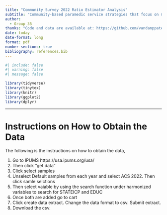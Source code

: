 ```yaml
---
title: "Community Survey 2022 Ratio Estimator Analysis"
subtitle: "Community-based paramedic service strategies that focus on medical emergencies, emergency transfers, and vehicle accidents may help to effectively manage EMS demand"
author: 
  - Group 35
thanks: "Code and data are available at: https://github.com/vandanppatel/week5exercise"
date: today
date-format: long
format: pdf
number-sections: true
bibliography: references.bib
---
```


```r
#| include: false
#| warning: false
#| message: false

library(tidyverse)
library(tinytex)
library(knitr)
library(ggplot2)
library(dplyr)
```
---

# Instructions on How to Obtain the Data

The following is the instructions on how to obtain the data,

1.  Go to IPUMS https://usa.ipums.org/usa/
2.  Then click “get data”
3.  Click select samples
4.  Unselect Default samples from each year and select ACS 2022. Then click samle selctions
5.  Then select vaiable by using the search function under harmonized variables to search for STATEICP and EDUC
6.  Once both are added go to cart
7.  Click create data extract. Change the data format to csv. Submit extract.
8.  Download the csv.

#  {#sec-data}
